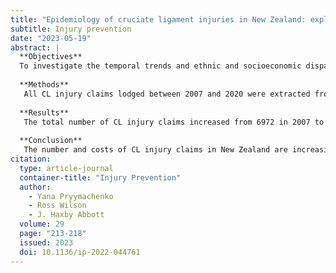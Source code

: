 ```yaml
---
title: "Epidemiology of cruciate ligament injuries in New Zealand: exploring differences by ethnicity and socioeconomic status"
subtitle: Injury prevention
date: "2023-05-19"
abstract: |
  **Objectives**
  To investigate the temporal trends and ethnic and socioeconomic disparities in cruciate ligament (CL) injury incidence and associated costs in New Zealand over a 14-year period.
  
  **Methods**
   All CL injury claims lodged between 2007 and 2020 were extracted from the Accident Compensation Corporation (a nationwide no-fault injury compensation scheme) claims dataset. Age-adjusted and sex-adjusted incidence rates, total injury costs and costs per claim were calculated for each year for total population and subgroups.
  
  **Results**
   The total number of CL injury claims increased from 6972 in 2007 to 8304 in 2019, then decreased to 7068 in 2020 (likely due to widespread COVID-19 restrictions; analysis is therefore restricted to 2007–2019 hereafter). The (age-adjusted and sex-adjusted) incidence rate remained largely unchanged and was 173 cases per 100 000 people in 2019. There was a 127% increase in total injury claims costs and a 90% increase in costs per claim. Pacific people had the highest incidence rate and costs per 100 000 people, while Asians had the lowest; European, Māori and ‘other’ ethnicities had similar incidence rates and total costs. Incidence rates and total costs increased with income and decreased with neighbourhood deprivation. Costs per claim differed little by ethnicity, but increased with income level.
  
  **Conclusion**
   The number and costs of CL injury claims in New Zealand are increasing. There are ethnic and socioeconomic disparities in CL incidence rates and costs, which are important to address when designing CL injury prevention programmes and programmes aimed at improving equity of access to medical care.
citation: 
  type: article-journal
  container-title: "Injury Prevention"
  author:
    - Yana Pryymachenko
    - Ross Wilson
    - J. Haxby Abbott
  volume: 29
  page: "213-218"
  issued: 2023
  doi: 10.1136/ip-2022-044761
---
```

